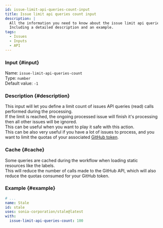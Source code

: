 ```yaml
---
id: issue-limit-api-queries-count-input
title: Issue limit api queries count input
description: |
  All the information you need to know about the issue limit api queries count input.
  Including a detailed description and an example.
tags:
  - Issues
  - Inputs
  - API
---
```


### Input {#input}

Name: `issue-limit-api-queries-count`  
Type: `number`  
Default value: `-1`

### Description {#description}

This input will let you define a limit count of issues API queries (read) calls performed during the processing.  
If the limit is reached, the ongoing processed issue will finish it's processing then all other issues will be ignored.  
This can be useful when you want to play it safe with this action.  
This can be also very useful if you have a lot of issues to process, and you want to limit the quotas of your associated [GitHub token](../../github-token-input).

### Cache {#cache}

Some queries are cached during the workflow when loading static resources like the labels.  
This will reduce the number of calls made to the GitHub API, which will also reduce the quotas consumed for your GitHub token.

### Example {#example}

```yml {6}
# ...
name: Stale
id: stale
uses: sonia-corporation/stale@latest
with:
  issue-limit-api-queries-count: 100
```
